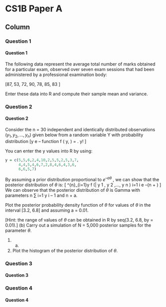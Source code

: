 


CS1B Paper A {data-navmenu="R for Actuarial Statistics"}
==============================================================

Column {.tabset}
--------------------------------

### Question 1

<h4>Question  1</h4>

The following data represent the average total number of marks obtained for a
particular exam, observed over seven exam sessions that had been administered by a
professional examination body:


\[87, 53, 72, 90, 78, 85, 83 \]

Enter these data into R and compute their sample mean and variance.


### Question 2
<h4>Question  2</h4>
Consider the n = 30 independent and identically distributed observations
$( y_1 , y_2 , \ldots, y_n )$ given below from a random variable Y with probability distribution
\[\theta y e –\theta
function f ( y, \theta) =
.
y! \]


You can enter the y values into R by using:


```r

y = c(5,5,6,2,4,10,2,5,5,2,5,3,7, 
      4,4,5,4,6,7,2,8,4,6,4,3,6,
      6,6,5,7)

```



By assuming a prior distribution proportional to $e^{–a\theta}$ , we can show that the posterior
distribution of $\theta$ is:
\[
\sum^{n}_{i=1}y
f (\theta | y 1 , y 2 ,..., y n ) \propto \theta i=1 i e –(n + \alpha) \theta
\]
We can observe that the posterior distribution of $\theta$ is Gamma with parameters
n
∑ i=1 y i – 1 and n + a.




Plot the posterior probability density function of $\theta$ for values of $\theta$ in
the interval [3.2, 6.8] and assuming a = 0.01.
		
[Hint: the range of values of $\theta$ can be obtained in R by
seq(3.2, 6.8, by = 0.01).]
(b)
Carry out a simulation of N = 5,000 posterior samples for the
parameter $\theta$.

1.  (a)
2.  Plot the histogram of the posterior distribution of $\theta$.

### Question 3
<h4>Question  3</h4>

### Question 4
<h4>Question  4</h4>